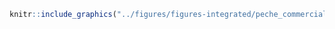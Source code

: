 <!-- #### Pêche commerciale - Démersale non-destructive, prises accessoires faibles {-} -->


<!-- -------------------------------------------------- -->

```r
knitr::include_graphics("../figures/figures-integrated/peche_commerciale-DNL.png")
```

<br>
